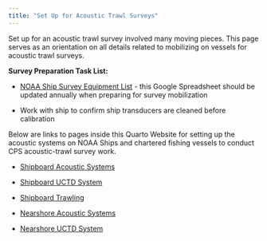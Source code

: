 ```yaml
---
title: "Set Up for Acoustic Trawl Surveys"
---
```


Set up for an acoustic trawl survey involved many moving pieces. This page serves as an orientation on all details related to mobilizing on vessels for acoustic trawl surveys.

**Survey Preparation Task List:**

-   [NOAA Ship Survey Equipment List](https://docs.google.com/spreadsheets/d/1R30kuYmnvcmGABcBs5LVE5uG77VHtPi5/edit?gid=1393502436#gid=1393502436) - this Google Spreadsheet should be updated annually when preparing for survey mobilization

-   Work with ship to confirm ship transducers are cleaned before calibration

Below are links to pages inside this Quarto Website for setting up the acoustic systems on NOAA Ships and chartered fishing vessels to conduct CPS acoustic-trawl survey work.

-   [Shipboard Acoustic Systems](https://nmfs-swfsc-ast.github.io/AST-Lab-Manual/content/setup-shipacoustics.html) 

-   [Shipboard UCTD System](https://nmfs-swfsc-ast.github.io/AST-Lab-Manual/content/setup-shipUCTD.html)

-   [Shipboard Trawling](https://nmfs-swfsc-ast.github.io/AST-Lab-Manual/content/setup-shiptrawling.html)

-   [Nearshore Acoustic Systems](https://nmfs-swfsc-ast.github.io/AST-Lab-Manual/content/setup-nearshoreacoustics.html)

-   [Nearshore UCTD System](https://nmfs-swfsc-ast.github.io/AST-Lab-Manual/content/setup-nearshoreUCTD.html)
